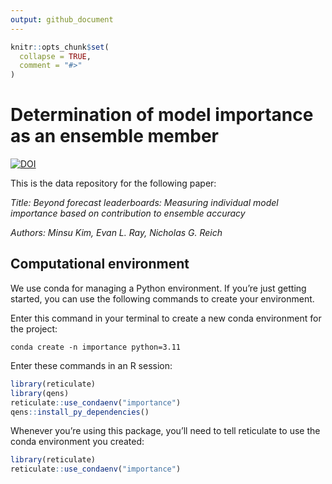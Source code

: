 ```yaml
---
output: github_document
---
```


<!-- README.md is generated from README.Rmd. Please edit that file -->

```r
knitr::opts_chunk$set(
  collapse = TRUE,
  comment = "#>"
)
```

# Determination of model importance as an ensemble member

[![DOI](https://zenodo.org/badge/712484680.svg)](https://doi.org/10.5281/zenodo.14335124)

This is the data repository for the following paper:

*Title: Beyond forecast leaderboards: Measuring individual model importance based on contribution to ensemble accuracy*

*Authors: Minsu Kim, Evan L. Ray, Nicholas G. Reich*

## Computational environment

We use conda for managing a Python environment. If you're just getting started, you can use the following commands to create your environment.

Enter this command in your terminal to create a new conda environment for the project:

```
conda create -n importance python=3.11
```

Enter these commands in an R session:
```r
library(reticulate)
library(qens)
reticulate::use_condaenv("importance")
qens::install_py_dependencies()
```

Whenever you're using this package, you'll need to tell reticulate to use the conda environment you created:
```r
library(reticulate)
reticulate::use_condaenv("importance")
```
